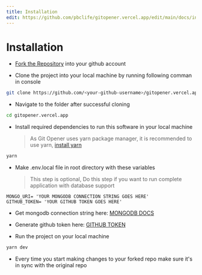 ```yaml
---
title: Installation
edit: https://github.com/pbclife/gitopener.vercel.app/edit/main/docs/installation.mdx
---
```


# Installation

- [Fork the Repository][fork-link] into your github account

- Clone the project into your local machine by running following comman in console

```bash Clone-to-local-machine
git clone https://github.com/<your-github-username>/gitopener.vercel.app.git
```

- Navigate to the folder after successful cloning

```bash
cd gitopener.vercel.app
```

- Install required dependencies to run this software in your local machine
  > As Git Opener uses yarn package manager, it is recommended to use yarn, [install yarn][yarn-website]

```bash
yarn
```

- Make .env.local file in root directory with these variables
  > This step is optional, Do this step if you want to run complete application with database support

```
MONGO_URI= 'YOUR MONGODB CONNECTION STRING GOES HERE'
GITHUB_TOKEN= 'YOUR GITHUB TOKEN GOES HERE'
```

- Get mongodb connection string here: [MONGODB DOCS][mongodb-docs]
- Generate github token here: [GITHUB TOKEN][github-token]

- Run the project on your local machine

```sh
yarn dev
```

- Every time you start making changes to your forked repo make sure it's in sync with the original repo

<ResponsiveImg alt="image" src="/images/gradbg.jpg" width={1280} height={720} />

[fork-link]: https://github.com/pbclife/gitopener.vercel.app/fork
[yarn-website]: https://classic.yarnpkg.com/lang/en/docs/install/#debian-stable
[mongodb-docs]: https://www.mongodb.com/docs/compass/current/connect
[github-token]: https://github.com/settings/tokens

